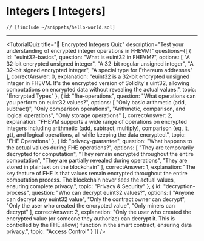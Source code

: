 
# Integers [ Integers]

``` solidity
// [!include ~/snippets/hello-world.sol]
```

---

<TutorialQuiz 
  title="🔢 Encrypted Integers Quiz"
  description="Test your understanding of encrypted integer operations in FHEVM!"
  questions={[
    {
      id: "euint32-basics",
      question: "What is euint32 in FHEVM?",
      options: [
        "A 32-bit encrypted unsigned integer",
        "A 32-bit regular unsigned integer",
        "A 32-bit signed encrypted integer",
        "A special type for Ethereum addresses"
      ],
      correctAnswer: 0,
      explanation: "euint32 is a 32-bit encrypted unsigned integer in FHEVM. It's the encrypted version of Solidity's uint32, allowing computations on encrypted data without revealing the actual values.",
      topic: "Encrypted Types"
    },
    {
      id: "fhe-operations",
      question: "What operations can you perform on euint32 values?",
      options: [
        "Only basic arithmetic (add, subtract)",
        "Only comparison operations",
        "Arithmetic, comparison, and logical operations",
        "Only storage operations"
      ],
      correctAnswer: 2,
      explanation: "FHEVM supports a wide range of operations on encrypted integers including arithmetic (add, subtract, multiply), comparison (eq, lt, gt), and logical operations, all while keeping the data encrypted.",
      topic: "FHE Operations"
    },
    {
      id: "privacy-guarantee",
      question: "What happens to the actual values during FHE operations?",
      options: [
        "They are temporarily decrypted for computation",
        "They remain encrypted throughout the entire computation",
        "They are partially revealed during operations",
        "They are stored in plaintext on the blockchain"
      ],
      correctAnswer: 1,
      explanation: "The key feature of FHE is that values remain encrypted throughout the entire computation process. The blockchain never sees the actual values, ensuring complete privacy.",
      topic: "Privacy & Security"
    },
    {
      id: "decryption-process",
      question: "Who can decrypt euint32 values?",
      options: [
        "Anyone can decrypt any euint32 value",
        "Only the contract owner can decrypt",
        "Only the user who created the encrypted value",
        "Only miners can decrypt"
      ],
      correctAnswer: 2,
      explanation: "Only the user who created the encrypted value (or someone they authorize) can decrypt it. This is controlled by the FHE.allow() function in the smart contract, ensuring data privacy.",
      topic: "Access Control"
    }
  ]}
/>

